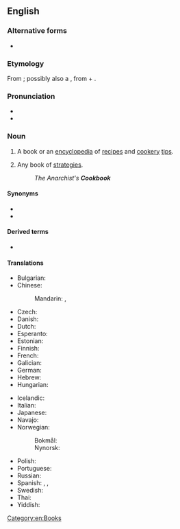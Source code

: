 {{also|cook book}}
==English==
{{wikipedia}}

===Alternative forms===
* {{l|en|cook book}}

===Etymology===
From {{compound|en|cook|book}}; possibly also a {{calque|en|de|Kochbuch|nocap=1}}, from {{m|de|kochen||cook}} + {{m|de|Buch||book}}.

===Pronunciation===
* {{IPA|en|/ˈkʊkˌbʊk/}}
* {{audio|en|en-us-cookbook.ogg|Audio (US)}}

===Noun===
{{en-noun}}

# A book or an [[encyclopedia]] of [[recipe]]s and [[cookery]] [[tip]]s.
# {{lb|en|by extension}} Any book of [[strategy|strategies]].
#: ''The Anarchist's '''Cookbook'''''

====Synonyms====
* {{l|en|cookery book}}
* {{l|en|recipe book}}

====Derived terms====
* {{l|en|cookbookery}}

====Translations====
{{trans-top|book of cooking recipes}}
* Bulgarian: {{t|bg|готварска кни́га|f}}
* Chinese:
*: Mandarin: {{t+|cmn|菜譜|sc=Hani}}, {{t+|cmn|菜谱|tr=càipǔ|sc=Hani}}
* Czech: {{t+|cs|kuchařka|f}}
* Danish: {{t+|da|kogebog|c}}
* Dutch: {{t+|nl|kookboek|n}}
* Esperanto: {{t|eo|kuirlibro}}
* Estonian: {{t|et|kokaraamat}}
* Finnish: {{t+|fi|keittokirja}}
* French: {{t|fr|livre de cuisine|m}}
* Galician: {{t|gl|libro de receitas|m}}
* German: {{t+|de|Kochbuch|n}}
* Hebrew: {{t|he|ספר בישול|m|tr=sefer bishul|sc=Hebr}}
* Hungarian: {{t+|hu|szakácskönyv}}
{{trans-mid}}
* Icelandic: {{t+|is|matreiðslubók|f}}
* Italian: {{t+|it|ricettario|m}}
* Japanese: {{t|ja|料理の本|tr=りょうりのほん, ryōri no hon|sc=Jpan}}
* Navajo: {{t|nv|chʼiyáán ííłʼíní binaaltsoos}}
* Norwegian:
*: Bokmål: {{t|nb|kokebok|m|f}}
*: Nynorsk: {{t|nn|kokebok|f}}
* Polish: {{t+|pl|książka kucharska|f}}
* Portuguese: {{t|pt|[[livro]] [[de]] [[receitas]]|m}}
* Russian: {{t+|ru|пова́ренная кни́га|f}}
* Spanish: {{t|es|[[libro]] [[de]] [[recetas]]|m}}, {{t|es|recetario|m}}, {{t|es|recetario|m}}
* Swedish: {{t+|sv|kokbok|c}}
* Thai: {{t|th|ตำราอาหาร|tr=dtam-raa-aa-hǎan}}
* Yiddish: {{t|yi|קאָכבוך|n|sc=Hebr}}
{{trans-bottom}}

[[Category:en:Books]]